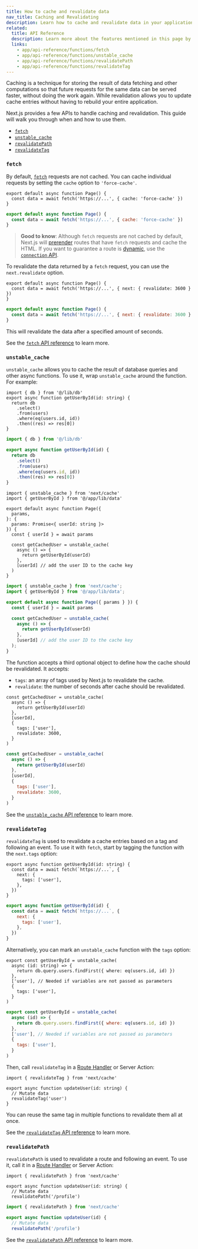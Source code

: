 ```yaml
---
title: How to cache and revalidate data
nav_title: Caching and Revalidating
description: Learn how to cache and revalidate data in your application.
related:
  title: API Reference
  description: Learn more about the features mentioned in this page by reading the API Reference.
  links:
    - app/api-reference/functions/fetch
    - app/api-reference/functions/unstable_cache
    - app/api-reference/functions/revalidatePath
    - app/api-reference/functions/revalidateTag
---
```


Caching is a technique for storing the result of data fetching and other computations so that future requests for the same data can be served faster, without doing the work again. While revalidation allows you to update cache entries without having to rebuild your entire application.

Next.js provides a few APIs to handle caching and revalidation. This guide will walk you through when and how to use them.

- [`fetch`](#fetch)
- [`unstable_cache`](#unstablecache)
- [`revalidatePath`](#revalidatepath)
- [`revalidateTag`](#revalidatetag)

### `fetch`

By default, [`fetch`](/docs/app/api-reference/functions/fetch) requests are not cached. You can cache individual requests by setting the `cache` option to `'force-cache'`.

```tsx filename="app/page.tsx" switcher
export default async function Page() {
  const data = await fetch('https://...', { cache: 'force-cache' })
}
```

```jsx filename="app/page.jsx" switcher
export default async function Page() {
  const data = await fetch('https://...', { cache: 'force-cache' })
}
```

> **Good to know**: Although `fetch` requests are not cached by default, Next.js will [prerender](/docs/app/getting-started/partial-prerendering#static-rendering) routes that have `fetch` requests and cache the HTML. If you want to guarantee a route is [dynamic](/docs/app/getting-started/partial-prerendering#dynamic-rendering), use the [`connection` API](/docs/app/api-reference/functions/connection).

To revalidate the data returned by a `fetch` request, you can use the `next.revalidate` option.

```tsx filename="app/page.tsx" switcher
export default async function Page() {
  const data = await fetch('https://...', { next: { revalidate: 3600 } })
}
```

```jsx filename="app/page.jsx" switcher
export default async function Page() {
  const data = await fetch('https://...', { next: { revalidate: 3600 } })
}
```

This will revalidate the data after a specified amount of seconds.

See the [`fetch` API reference](/docs/app/api-reference/functions/fetch) to learn more.

### `unstable_cache`

`unstable_cache` allows you to cache the result of database queries and other async functions. To use it, wrap `unstable_cache` around the function. For example:

```tsx filename="app/lib/data.ts swichter
import { db } from '@/lib/db'
export async function getUserById(id: string) {
  return db
    .select()
    .from(users)
    .where(eq(users.id, id))
    .then((res) => res[0])
}
```

```jsx filename="app/lib/data.js" switcher
import { db } from '@/lib/db'

export async function getUserById(id) {
  return db
    .select()
    .from(users)
    .where(eq(users.id, id))
    .then((res) => res[0])
}
```

```tsx filename="app/page.tsx" highlight={2,11,13} switcher
import { unstable_cache } from 'next/cache'
import { getUserById } from '@/app/lib/data'

export default async function Page({
  params,
}: {
  params: Promise<{ userId: string }>
}) {
  const { userId } = await params

  const getCachedUser = unstable_cache(
    async () => {
      return getUserById(userId)
    },
    [userId] // add the user ID to the cache key
  )
}
```

```jsx filename="app/page.jsx" highlight={2,7,9} switcher
import { unstable_cache } from 'next/cache';
import { getUserById } from '@/app/lib/data';

export default async function Page({ params } }) {
  const { userId } = await params

  const getCachedUser = unstable_cache(
    async () => {
      return getUserById(userId)
    },
    [userId] // add the user ID to the cache key
  );
}
```

The function accepts a third optional object to define how the cache should be revalidated. It accepts:

- `tags`: an array of tags used by Next.js to revalidate the cache.
- `revalidate`: the number of seconds after cache should be revalidated.

```tsx filename="app/page.tsx" highlight={6-9} switcher
const getCachedUser = unstable_cache(
  async () => {
    return getUserById(userId)
  },
  [userId],
  {
    tags: ['user'],
    revalidate: 3600,
  }
)
```

```jsx filename="app/page.js" highlight={6-9} switcher
const getCachedUser = unstable_cache(
  async () => {
    return getUserById(userId)
  },
  [userId],
  {
    tags: ['user'],
    revalidate: 3600,
  }
)
```

See the [`unstable_cache` API reference](/docs/app/api-reference/functions/unstable_cache) to learn more.

### `revalidateTag`

`revalidateTag` is used to revalidate a cache entries based on a tag and following an event. To use it with `fetch`, start by tagging the function with the `next.tags` option:

```tsx filename="app/lib/data.ts" highlight={3-5} switcher
export async function getUserById(id: string) {
  const data = await fetch(`https://...`, {
    next: {
      tags: ['user'],
    },
  })
}
```

```jsx filename="app/lib/data.js" highlight={3-5} switcher
export async function getUserById(id) {
  const data = await fetch(`https://...`, {
    next: {
      tags: ['user'],
    },
  })
}
```

Alternatively, you can mark an `unstable_cache` function with the `tags` option:

```tsx filename="app/lib/data.ts" highlight={6-8} switcher
export const getUserById = unstable_cache(
  async (id: string) => {
    return db.query.users.findFirst({ where: eq(users.id, id) })
  },
  ['user'], // Needed if variables are not passed as parameters
  {
    tags: ['user'],
  }
)
```

```jsx filename="app/lib/data.js" highlight={6-8} switcher
export const getUserById = unstable_cache(
  async (id) => {
    return db.query.users.findFirst({ where: eq(users.id, id) })
  },
  ['user'], // Needed if variables are not passed as parameters
  {
    tags: ['user'],
  }
)
```

Then, call `revalidateTag` in a [Route Handler](/docs/app/api-reference/file-conventions/route) or Server Action:

```tsx filename="app/lib/actions.ts" highlight={1} switcher
import { revalidateTag } from 'next/cache'

export async function updateUser(id: string) {
  // Mutate data
  revalidateTag('user')
}
```

You can reuse the same tag in multiple functions to revalidate them all at once.

See the [`revalidateTag` API reference](/docs/app/api-reference/functions/revalidateTag) to learn more.

### `revalidatePath`

`revalidatePath` is used to revalidate a route and following an event. To use it, call it in a [Route Handler](/docs/app/api-reference/file-conventions/route) or Server Action:

```tsx filename="app/lib/actions.ts" highlight={1} switcher
import { revalidatePath } from 'next/cache'

export async function updateUser(id: string) {
  // Mutate data
  revalidatePath('/profile')
```

```jsx filename="app/lib/actions.js" highlight={1} switcher
import { revalidatePath } from 'next/cache'

export async function updateUser(id) {
  // Mutate data
  revalidatePath('/profile')
```

See the [`revalidatePath` API reference](/docs/app/api-reference/functions/revalidatePath) to learn more.
